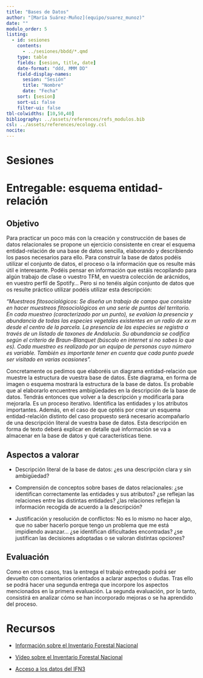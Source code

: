 ```yaml
---
title: "Bases de Datos"
author: "[María Suárez-Muñoz](equipo/suarez_munoz)"
date: ""
modulo_order: 5
listing:
  - id: sesiones
    contents:
      - ../sesiones/bbdd/*.qmd
    type: table
    fields: [sesion, title, date]
    date-format: "ddd, MMM DD"
    field-display-names:
      sesion: "Sesión"
      title: "Nombre"
      date: "Fecha"
    sort: [sesion]
    sort-ui: false
    filter-ui: false
tbl-colwidths: [10,50,40]
bibliography: ../assets/references/refs_modulos.bib
csl: ../assets/references/ecology.csl
nocite: 
---
```


# Sesiones

::: {#sesiones}
:::

# Entregable: esquema entidad-relación

## Objetivo

Para practicar un poco más con la creación y construcción de bases de datos relacionales se propone un ejercicio consistente en crear el esquema entidad-relación de una base de datos sencilla, elaborando y describiendo los pasos necesarios para ello. Para construir la base de datos podéis utilizar el conjunto de datos, el proceso o la información que os resulte más útil e interesante. Podéis pensar en información que estáis recopilando para algún trabajo de clase o vuestro TFM, en vuestra colección de arácnidos, en vuestro perfil de Spotify... Pero si no tenéis algún conjunto de datos que os resulte práctico utilizar podéis utilizar esta descripción:

*"Muestreos fitosociológicos: Se diseña un trabajo de campo que consiste en hacer muestreos fitosociológicos en una serie de puntos del territorio. En cada muestreo (caracterizado por un punto), se evalúan la presencia y abundancia de todas las especies vegetales existentes en un radio de xx m desde el centro de la parcela. La presencia de las especies se registra a través de un listado de taxones de Andalucía. Su abundancia se codifica según el criterio de Braun-Blanquet (búscalo en internet si no sabes lo que es). Cada muestreo es realizado por un equipo de personas cuyo número es variable. También es importante tener en cuenta que cada punto puede ser visitado en varias ocasiones".*

Concretamente os pedimos que elaboréis un diagrama entidad-relación que muestre la estructura de vuestra base de datos. Este diagrama, en forma de imagen o esquema mostrará la estructura de la base de datos. Es probable que al elaborarlo encuentres ambigüedades en la descripción de la base de datos. Tendrás entonces que volver a la descripción y modificarla para mejorarla. Es un proceso iterativo. Identifica las entidades y los atributos importantes. Además, en el caso de que optéis por crear un esquema entidad-relación distinto del caso propuesto será necesario acompañarlo de una descripción literal de vuestra base de datos. Esta descripción en forma de texto deberá explicar en detalle qué información se va a almacenar en la base de datos y qué características tiene. 

## Aspectos a valorar

-   Descripción literal de la base de datos: ¿es una descripción clara y sin ambigüedad? 

-   Comprensión de conceptos sobre bases de datos relacionales: ¿se identifican correctamente las entidades y sus atributos? ¿se reflejan las relaciones entre las distintas entidades? ¿las relaciones reflejan la información recogida de acuerdo a la descripción?

-   Justificación y resolución de conflictos: No es lo mismo no hacer algo, que no saber hacerlo porque tengo un problema que me está impidiendo avanzar... ¿se identifican dificultades encontradas? ¿se justifican las decisiones adoptadas o se valoran distintas opciones?

## Evaluación

Como en otros casos, tras la entrega el trabajo entregado podrá ser devuelto con comentarios orientados a aclarar aspectos o dudas. Tras ello se podrá hacer una segunda entrega que incorpore los aspectos mencionados en la primera evaluación. La segunda evaluación, por lo tanto, consistirá en analizar cómo se han incorporado mejoras o se ha aprendido del proceso.

# Recursos

-   [Información sobre el Inventario Forestal Nacional](https://www.miteco.gob.es/es/biodiversidad/temas/inventarios-nacionales/inventario-forestal-nacional/index_historia_inventario_forestal_espana.html)

-   [Vídeo sobre el Inventario Forestal Nacional](https://www.youtube.com/watch?v=UvPNJQDCUVk&list=PLEuHpCZXt_Al8p6d58pQlNwpoG_iTQ9eh&index=2)

-   [Acceso a los datos del IFN3](https://www.miteco.gob.es/es/biodiversidad/servicios/banco-datos-naturaleza/informacion-disponible/ifn3.html)

